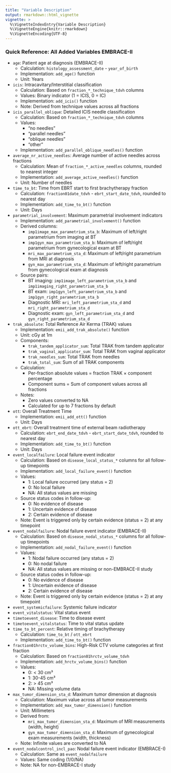 ```yaml
---
title: "Variable Description"
output: rmarkdown::html_vignette
vignette: >
  %\VignetteIndexEntry{Variable Description}
  %\VignetteEngine{knitr::rmarkdown}
  %\VignetteEncoding{UTF-8}
---
```


### Quick Reference: All Added Variables EMBRACE-II

- `age`: Patient age at diagnosis (EMBRACE-II)
  - Calculation: `histology_assessment_date` - `year_of_birth`
  - Implementation: `add_age()` function
  - Unit: Years
- `icis`: Intracavitary/Interstitial classification
  - Calculation: Based on `fraction_*_technique_tdvh` columns
  - Values: Binary indicator (1 = ICIS, 0 = IC)
  - Implementation: `add_icis()` function
  - Note: Derived from technique values across all fractions
- `icis_parallel_oblique`: Detailed ICIS needle classification
  - Calculation: Based on `fraction_*_technique_tdvh` columns
  - Values: 
    - "no needles"
    - "parallel needles"
    - "oblique needles"
    - "other"
  - Implementation: `add_parallel_oblique_needles()` function
- `average_nr_active_needles`: Average number of active needles across fractions
  - Calculation: Mean of `fraction_*_active_needles` columns, rounded to nearest integer
  - Implementation: `add_average_active_needles()` function
  - Unit: Number of needles
- `time_to_bt`: Time from EBRT start to first brachytherapy fraction
  - Calculation: `fraction01date_tdvh` - `ebrt_start_date_tdvh`, rounded to nearest day
  - Implementation: `add_time_to_bt()` function
  - Unit: Days
- `parametrial_involvement`: Maximum parametrial involvement indicators
  - Implementation: `add_parametrial_involvement()` function
  - Derived columns:
    - `imp1image_max_parametrium_sta_b`: Maximum of left/right parametrium from imaging at BT
    - `imp1gyn_max_parametrium_sta_b`: Maximum of left/right parametrium from gynecological exam at BT
    - `mri_max_parametrium_sta_d`: Maximum of left/right parametrium from MRI at diagnosis
    - `gyn_max_parametrium_sta_d`: Maximum of left/right parametrium from gynecological exam at diagnosis
  - Source pairs:
    - BT imaging: `imp1image_left_parametrium_sta_b` and `imp1imaging_right_parametrium_sta_b`
    - BT exam: `imp1gyn_left_parametrium_sta_b` and `imp1gyn_right_parametrium_sta_b`
    - Diagnostic MRI: `mri_left_parametrium_sta_d` and `mri_right_parametrium_sta_d`
    - Diagnostic exam: `gyn_left_parametrium_sta_d` and `gyn_right_parametrium_sta_d`
- `trak_absolute`: Total Reference Air Kerma (TRAK) values
  - Implementation: `emii_add_trak_absolute()` function
  - Unit: cGy at 1m
  - Components:
    - `trak_tandem_applicator_sum`: Total TRAK from tandem applicator
    - `trak_vaginal_applicator_sum`: Total TRAK from vaginal applicator
    - `trak_needles_sum`: Total TRAK from needles
    - `trak_total_sum`: Sum of all TRAK components
  - Calculation:
    - Per-fraction absolute values = fraction TRAK × component percentage
    - Component sums = Sum of component values across all fractions
  - Notes:
    - Zero values converted to NA
    - Calculated for up to 7 fractions by default
- `ott`: Overall Treatment Time
  - Implementation: `emii_add_ott()` function
  - Unit: Days
- `ott_ebrt`: Overall treatment time of external beam radiotherapy
  - Calculation: `ebrt_end_date_tdvh` - `ebrt_start_date_tdvh`, rounded to nearest day
  - Implementation: `add_time_to_bt()` function
  - Unit: Days
- `event_localfailure`: Local failure event indicator
  - Calculation: Based on `disease_local_status_*` columns for all follow-up timepoints
  - Implementation: `add_local_failure_event()` function
  - Values:
    - 1: Local failure occurred (any status = 2)
    - 0: No local failure
    - NA: All status values are missing
  - Source status codes in follow-up:
    - 0: No evidence of disease
    - 1: Uncertain evidence of disease
    - 2: Certain evidence of disease
  - Note: Event is triggered only by certain evidence (status = 2) at any timepoint
- `event_nodalfailure`: Nodal failure event indicator (EMBRACE-II)
  - Calculation: Based on `disease_nodal_status_*` columns for all follow-up timepoints
  - Implementation: `add_nodal_failure_event()` function
  - Values:
    - 1: Nodal failure occurred (any status = 2)
    - 0: No nodal failure
    - NA: All status values are missing or non-EMBRACE-II study
  - Source status codes in follow-up:
    - 0: No evidence of disease
    - 1: Uncertain evidence of disease
    - 2: Certain evidence of disease
  - Note: Event is triggered only by certain evidence (status = 2) at any timepoint
- `event_systemicfailure`: Systemic failure indicator
- `event_vitalstatus`: Vital status event
- `timetoevent_disease`: Time to disease event
- `timetoevent_vitalstatus`: Time to vital status update
- `time_to_bt_percent`: Relative timing of brachytherapy
  - Calculation: `time_to_bt` / `ott_ebrt`
  - Implementation: `add_time_to_bt()` function
- `fraction01hrctv_volume_bins`: High-Risk CTV volume categories at first fraction
  - Calculation: Based on `fraction01hrctv_volume_tdvh`
  - Implementation: `add_hrctv_volume_bins()` function
  - Values:
    - 0: < 30 cm³
    - 1: 30-45 cm³
    - 2: > 45 cm³
    - NA: Missing volume data
- `max_tumor_dimension_sta_d`: Maximum tumor dimension at diagnosis
  - Calculation: Maximum value across all tumor measurements
  - Implementation: `add_max_tumor_dimension()` function
  - Unit: Millimeters
  - Derived from:
    - `mri_max_tumor_dimension_sta_d`: Maximum of MRI measurements (width, height)
    - `gyn_max_tumor_dimension_sta_d`: Maximum of gynecological exam measurements (width, thickness)
  - Note: Infinite values are converted to NA
- `event_nodalcontrol_incl_pao`: Nodal failure event indicator (EMBRACE-I)
  - Calculation: Same as `event_nodalfailure`
  - Values: Same coding (1/0/NA)
  - Note: NA for non-EMBRACE-I study
